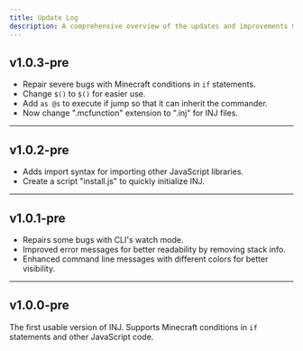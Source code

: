 ```yaml
---
title: Update Log
description: A comprehensive overview of the updates and improvements made to INJ over time.
---
```



## v1.0.3-pre

[<FiExternalLink />](https://github.com/adyingdeath/INJ/releases/tag/v1.0.3-pre)

- Repair severe bugs with Minecraft conditions in `if` statements.
- Change `$()` to `$()` for easier use.
- Add `as @s` to execute if jump so that it can inherit the commander.
- Now change ".mcfunction" extension to ".inj" for INJ files.

---

## v1.0.2-pre

[<FiExternalLink />](https://github.com/adyingdeath/INJ/releases/tag/v1.0.2-pre)

- Adds import syntax for importing other JavaScript libraries.
- Create a script "install.js" to quickly initialize INJ.

---

## v1.0.1-pre

[<FiExternalLink />](https://github.com/adyingdeath/INJ/releases/tag/v1.0.1-pre)

- Repairs some bugs with CLI's watch mode.
- Improved error messages for better readability by removing stack info.
- Enhanced command line messages with different colors for better visibility.

---

## v1.0.0-pre

[<FiExternalLink />](https://github.com/adyingdeath/INJ/releases/tag/v1.0.0-pre)

The first usable version of INJ. Supports Minecraft conditions in `if` statements and other JavaScript code.